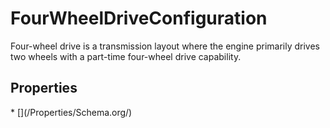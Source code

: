   
# FourWheelDriveConfiguration

Four-wheel drive is a transmission layout where the engine primarily drives two wheels with a part-time four-wheel drive capability.

## Properties

<Grid>
* [](/Properties/Schema.org/)
</Grid>

